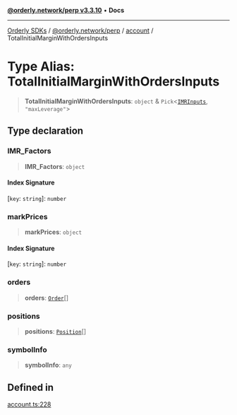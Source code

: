 [**@orderly.network/perp v3.3.10**](/sdks/tech-doc/@orderly.network/perp/README) • **Docs**

***

[Orderly SDKs](/sdks/tech-doc/packages) / [@orderly.network/perp](/sdks/tech-doc/@orderly.network/perp/README) / [account](/sdks/tech-doc/@orderly.network/perp/namespaces/account/README) / TotalInitialMarginWithOrdersInputs

# Type Alias: TotalInitialMarginWithOrdersInputs

> **TotalInitialMarginWithOrdersInputs**: `object` & `Pick`\<[`IMRInputs`](/sdks/tech-doc/@orderly.network/perp/namespaces/account/type-aliases/IMRInputs), `"maxLeverage"`\>

## Type declaration

### IMR\_Factors

> **IMR\_Factors**: `object`

#### Index Signature

 \[`key`: `string`\]: `number`

### markPrices

> **markPrices**: `object`

#### Index Signature

 \[`key`: `string`\]: `number`

### orders

> **orders**: [`Order`](/sdks/tech-doc/@orderly.network/types/namespaces/API/interfaces/Order)[]

### positions

> **positions**: [`Position`](/sdks/tech-doc/@orderly.network/types/namespaces/API/interfaces/Position)[]

### symbolInfo

> **symbolInfo**: `any`

## Defined in

[account.ts:228](https://github.com/OrderlyNetwork/js-sdk/blob/554ae704783e3b83c40bb234a899e8f02987d9b6/packages/perp/src/account.ts#L228)
